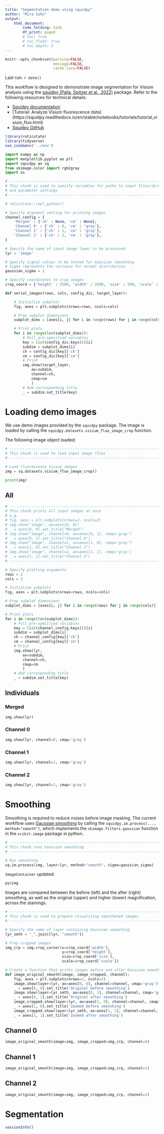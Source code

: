 ```yaml
---
title: "Segmentation demo using squidpy"
author: "Mira Sohn"
output:
    html_document:
        code_folding: hide
        df_print: paged
        # toc: true
        # toc_float: true
        # toc_depth: 3
---
```


```r
knitr::opts_chunk$set(warning=FALSE,
                      message=FALSE,
                      cache.lazy=FALSE)
```

Last run: `r date()`

This workflow is designed to demonstrate image segmentation for Visium analysis 
using the [squidpy (Palla, Spitzer et al., 2022)](https://doi.org/10.1038/s41592-021-01358-2) package.
Refer to the following resources for technical details:

- [Squidpy documentation](https://squidpy.readthedocs.io/en/stable/index.html)
- [Tutorial: Analyze Visium fluorescence data]
  (https://squidpy.readthedocs.io/en/stable/notebooks/tutorials/tutorial_visium_fluo.html)
- [Squidpy GitHub](https://github.com/scverse/squidpy)

```r
library(reticulate)
library(tidyverse)
use_condaenv('../env')
```

```python
import numpy as np
import matplotlib.pyplot as plt
import squidpy as sq
from skimage.color import rgb2gray
import os
```

```python

# ------------------------------------------------------------------------------
# This chunk is used to specify variables for paths to input files/directories
# and parameter settings
# ------------------------------------------------------------------------------

# reticulate::repl_python()

# Specify argument setting for printing images
channel_config = {
    'Merged' : {'ch' : None, 'cm' : None},
    'Channel 0' : {'ch' : 0, 'cm' : 'gray'},
    'Channel 1' : {'ch' : 1, 'cm' : 'gray'},
    'Channel 2' : {'ch' : 2, 'cm' : 'gray'},
}

# Specify the name of input image layer to be processed
lyr = 'image'

# Specify signal values to be tested for Gaussian smoothing
# Sigma represents the variance for normal distribution
gaussian_sigma = 1

# Specify coordinates to crop images
crop_coord = {'height' : 2500, 'width' : 2500, 'size' : 500, 'scale' : 1}
```

```python

def serial_images(rows, cols, config_dic, target_layer):

    # Initialize subplots
    fig, axes = plt.subplots(nrows=rows, ncols=cols)

    # Prep subplot dimensions
    subplot_dims = [axes[i, j] for i in range(rows) for j in range(cols)]

    # Print plots
    for i in range(len(subplot_dims)):
        # Pull pre-specified variables
        key = list(config_dic.keys())[i]
        subdim = subplot_dims[i]
        ch = config_dic[key]['ch']
        cm = config_dic[key]['cm']
        # Print
        img.show(target_layer,
            ax=subdim,
            channel=ch,
            cmap=cm
            )
        # Add corresponding title
        _ = subdim.set_title(key)
```

# Loading demo images {.tabset}

We use demo images provided by the `squidpy` package. The image is loaded by calling 
the `squidpy.datasets.visium_fluo_image_crop` function.

The following image object loaded:

```python

# ------------------------------------------------------------------------------
# This chunk is used to load input image files
# ------------------------------------------------------------------------------

# Load fluorescence tissue images
img = sq.datasets.visium_fluo_image_crop()

print(img)
```

## All

```python

# ------------------------------------------------------------------------------
# This chunk prints all input images at once
# e.g.
# fig, axes = plt.subplots(nrows=2, ncols=2)
# img.show("image", ax=axes[0, 0])
# _ = axes[0, 0].set_title("Merged")
# img.show("image", channel=0, ax=axes[0, 1], cmap='gray')
# _ = axes[0, 1].set_title("Channel 0")
# img.show("image", channel=1, ax=axes[1, 0], cmap='gray')
# _ = axes[1, 0].set_title("Channel 1")
# img.show("image", channel=2, ax=axes[1, 1], cmap='gray')
# _ = axes[1, 1].set_title("Channel 2")
# ------------------------------------------------------------------------------

# Specify plotting arguments
rows = 2
cols = 2

# Initialize subplots
fig, axes = plt.subplots(nrows=rows, ncols=cols)

# Prep subplot dimensions
subplot_dims = [axes[i, j] for i in range(rows) for j in range(cols)]

# Print plots
for i in range(len(subplot_dims)):
    # Pull pre-specified variables
    key = list(channel_config.keys())[i]
    subdim = subplot_dims[i]
    ch = channel_config[key]['ch']
    cm = channel_config[key]['cm']
    # Print
    img.show(lyr,
        ax=subdim,
        channel=ch,
        cmap=cm
        )
    # Add corresponding title
    _ = subdim.set_title(key)
```

## Individuals {.tabset}

### Merged

```python
img.show(lyr)
```

### Channel 0

```python
img.show(lyr, channel=0, cmap='gray')
```

### Channel 1

```python
img.show(lyr, channel=1, cmap='gray')
```

### Channel 2

```python
img.show(lyr, channel=2, cmap='gray')
```

# Smoothing {.tabset}

Smoothing is required to reduce noises before image masking. The current workflow uses 
[Gaussian smoothing](https://en.wikipedia.org/wiki/Gaussian_blur) by calling 
the `squidpy.im.process(..., method="smooth")`, which implements the `skimage.filters.gaussian` function 
in the `scikit-image` package in python.

```python

# --------------------------------------------------------------------------------
# This chunk runs Gaussian smoothing
# --------------------------------------------------------------------------------

# Run smoothing
sq.im.process(img, layer=lyr, method="smooth", sigma=gaussian_sigma)
```

`ImageContainer` updated:

```r
py$img
```

Images are compared between the before (left) and the after (right) smoothing, as well as the original 
(upper) and higher (lower) magnification, across the stainings.


```python

# ------------------------------------------------------------------------------
# This chunk is used to prepare visualizing smoothened images
# ------------------------------------------------------------------------------

# Specify the name of layer containing Gaussian smoothing
lyr_smth = "_".join([lyr, "smooth"])

# Prep cropped images
img_crp = img.crop_corner(x=crop_coord['width'],
                          y=crop_coord['height'],
                          size=crop_coord['size'],
                          scale=crop_coord['scale'])

# Create a function that prints images before and after Gaussian smoothing, with and without zoom-in
def image_original_smooth(image, image_cropped, channel):
    fig, axes = plt.subplots(nrows=2, ncols=2)
    image.show(layer=lyr, ax=axes[0, 0], channel=channel, cmap='gray')
    _ = axes[0, 0].set_title('Original before smoothing')
    image.show(layer=lyr_smth, ax=axes[0, 1], channel=channel, cmap='gray')
    _ = axes[0, 1].set_title('Original after smoothing')
    image_cropped.show(layer=lyr, ax=axes[1, 0], channel=channel, cmap='gray')
    _ = axes[1, 0].set_title('Zoomed before smoothing')
    image_cropped.show(layer=lyr_smth, ax=axes[1, 1], channel=channel, cmap='gray')
    _ = axes[1, 1].set_title('Zoomed after smoothing')

```

## Channel 0

```python
image_original_smooth(image=img, image_cropped=img_crp, channel=0)
```

## Channel 1

```python
image_original_smooth(image=img, image_cropped=img_crp, channel=1)
```

## Channel 2

```python
image_original_smooth(image=img, image_cropped=img_crp, channel=2)
```

# Segmentation

```r
sessionInfo()
```
